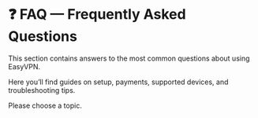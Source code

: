 # ❓ FAQ — Frequently Asked Questions

This section contains answers to the most common questions about using EasyVPN.

Here you’ll find guides on setup, payments, supported devices, and troubleshooting tips.

Please choose a topic.
